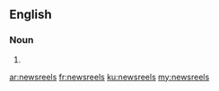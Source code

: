==English==

===Noun===
{{head|en|plural}}

# {{plural of|newsreel|lang=en|nocat=1}}

[[ar:newsreels]]
[[fr:newsreels]]
[[ku:newsreels]]
[[my:newsreels]]